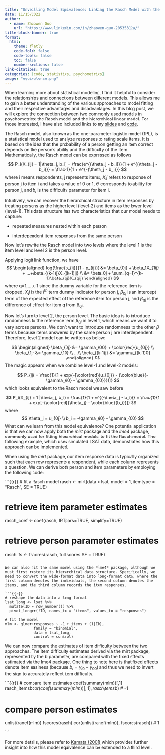 ```yaml
---
title: "Unveilling Model Equivalence: Linking the Rasch Model with the Hierarchical Linear Model"
date: 11/15/2022
author:
  - name: Zhaowen Guo
    url: "https://www.linkedin.com/in/zhaowen-guo-20535312a/"
title-block-banner: true
format:
  html:
    theme: flatly
    code-fold: false
    code-tools: false
    toc: false
    number-sections: false
link-citations: true
categories: [code, statistics, psychometrics]
image: "equivalence.png"
---
```


When learning more about statistical modeling, I find it helpful to consider the relationships and connections between different models. This allows me to gain a better understanding of the various approaches to model fitting and their respective advantages and disadvantages. In this blog post, we will explore the connection between two commonly used models in psychometrics: the Rasch model and the hierarchical linear model. For those interested, I have also included links to my [slides](kamata_paper_review.pdf) and [code](rasch_mlm.R). 

The Rasch model, also known as the one-parameter logistic model (1PL), is a statistical model used to analyze responses to rating scale items. It is based on the idea that the probability of a person getting an item correct depends on the person's ability and the difficulty of the item. Mathematically, the Rasch model can be expressed as follows.

$$
P_i(X_{ij} = 1|\theta_j, b_i) = \frac{e^{(\theta_j - b_i)}}{1 + e^{(\theta_j - b_i)}}
= \frac{1}{1 + e^{-(\theta_j - b_i)}}
$$ where i means respondents, j represents items, $X_ij$ refers to response of person j to item i and takes a value of 0 or 1, $\theta_j$ corresponds to ability for person j, and $b_i$ is the difficulty parameter for item i.

Intuitively, we can recover the hierarchical structure in item responses by treating persons as the higher level (level-2) and items as the lower level (level-1). This data structure has two characteristics that our model needs to capture:

-   repeated measures nested within each person

-   interdependent item responses from the same person

Now let's rewrite the Rasch model into two levels where the level 1 is the item level and level 2 is the person level. 

Applying logit link function, we have
$$
\begin{aligned}
log(\frac{p_{ij}}{1 - p_{ij}}) &= \beta_{0j} + \beta_1X_{1ij} + ...+\beta_{(k-1)j}X_{(k-1)ij} \\
&= \beta_0j + \sum_{q=1}^{k-1}\beta_{qj}X_{qij} 
\end{aligned}
$$
where q=1,...,k-1 since the dummy variable for the reference item is dropped, $X_ij$ is the $i^{th}$ term dummy indicator for person j, $\beta_{0j}$ is an intercept term of the expected effect of the reference item for person j, and $\beta_{qj}$ is the difference of effect for item q from $\beta_{0j}$. 

Now let's turn to level 2, the person level. The basic idea is to introduce randomness to the reference term $\beta_{0j}$ in level 1, which means we want it to vary across persons. We don't want to introduce randomness to the other $\beta$ terms because items answered by the same person j are interdependent. Therefore, level 2 model can be written as below:

$$
\begin{aligned}
\beta_{0j} &= \gamma_{00} + \color{red}{u_{0j}} \\
\beta_{1j} &= \gamma_{10} \\
...\\
\beta_{(k-1)j} &= \gamma_{(k-1)0}
\end{aligned}
$$
The magic appears when we combine level-1 and level-2 models:

$$
P_{ij} = \frac{1}{1 + exp{-[\color{red}{u_{0j}} - (\color{blue}{-\gamma_{i0} - \gamma_{00}}})]}
$$
which looks equivalent to the Rasch model we saw before

$$
P_i(X_{ij} = 1 |\theta_j, b_i) = \frac{1}{1 + e^{(-\theta_j - b_i)}} = \frac{1}{1 + exp[-(\color{red}{\theta_j} - \color{blue}{b_i})]}
$$
where
$$
\theta_j = u_{0j} \\
b_i = -\gamma_{i0} - \gamma_{00}
$$
What can we learn from this model equivalence? One potential application is that we can now apply both the *mirt* package and the *lme4* package, commonly used for fitting hierarchical models, to fit the Rasch model. The following example, which uses simulated LSAT data, demonstrates how this approach can be implemented.

When using the *mirt* package, our item response data is typically organized such that each row represents a respondent, while each column represents a question. We can derive both person and item parameters by employing the following code:

```{{r}}
# fit a Rasch model
rasch <- mirt(data  = lsat,
              model = 1,
              itemtype = "Rasch",
              SE = TRUE)

# retrieve item parameter estimates
rasch_coef <- coef(rasch, IRTpars=TRUE, simplify=TRUE)

# retrieve person parameter estimates
rasch_fs <- fscores(rasch, full.scores.SE = TRUE)
```

We can also fit the same model using the *lme4* package, although we must first restore its hierarchical data structure. Specifically, we need to convert the wide-format data into long-format data, where the first column denotes the individuals, the second column denotes the items, and the third column records the item responses.

```{{r}}
# reshape the data into a long format 
lsat_long <- lsat %>%
  mutate(ID = row_number()) %>%
  pivot_longer(!ID, names_to = "items", values_to = "responses")

# fit the model 
mlm <- glmer(responses ~ -1 + items + (1|ID), 
             family = "binomial", 
             data = lsat_long, 
             control = control)
```

We can now compare the estimates of item difficulty between the two approaches. The item difficulty estimates derived via the mirt package, represented by the b parameter, are compared with the fixed effects estimated via the lme4 package. One thing to note here is that fixed effects denote item easiness (because $b_i = \gamma_{i0} - \gamma_{00}$) and thus we need to invert the sign to accurately reflect item difficulty. 

```{{r}}
# compare item estimates
coef(summary(mlm))[,1]
rasch_items$b
cor(coef(summary(mlm))[,1], rasch_items$b) # -1

# compare person estimates
unlist(ranef(mlm))
fscores(rasch)
cor(unlist(ranef(mlm)), fscores(rasch)) # 1

```

For more details, please refer to [Kamata (2001)](https://onlinelibrary.wiley.com/doi/abs/10.1111/j.1745-3984.2001.tb01117.x) which provides further insight into how this model equivalence can be extended to a third level. 
